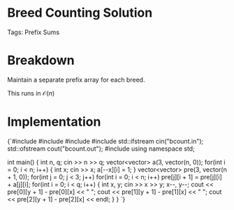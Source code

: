 


<Sidebar moduleId={moduleId} /> 

# Breed Counting Solution

Tags: Prefix Sums

# Breakdown

Maintain a separate prefix array for each breed. 

This runs in $\mathcal{O}(n)$

# Implementation

<div style={{ transform: 'translateX(150px)' }}>
  <SyntaxHighlighter language="cpp" style={okaidia}>
{`#include <cmath>
#include <cstdio>
#include <vector>
#include <fstream> 
std::ifstream cin("bcount.in");
std::ofstream cout("bcount.out");
#include <algorithm>
using namespace std;

int main() {
    int n, q; cin >> n >> q; 
    vector<vector<int>> a(3, vector<int>(n, 0)); 
    for(int i = 0; i < n; i++) { int x; cin >> x; a[--x][i] = 1; }
    vector<vector<int>> pre(3, vector<int>(n + 1, 0)); 
    for(int j = 0; j < 3; j++) for(int i = 0; i < n; i++) pre[j][i + 1] = pre[j][i] + a[j][i]; 
    for(int i = 0; i < q; i++) {
        int x, y; cin >> x >> y; 
        x--, y--; 
        cout << pre[0][y + 1] - pre[0][x] << " "; 
        cout << pre[1][y + 1] - pre[1][x] << " "; 
        cout << pre[2][y + 1] - pre[2][x] << endl;
    }
}
`}
  </SyntaxHighlighter>
</div>

